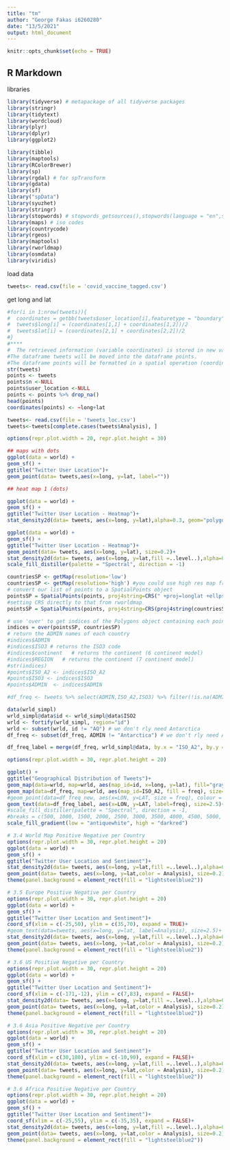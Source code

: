 ```yaml
---
title: "tm"
author: "George Fakas i6260280"
date: "13/5/2021"
output: html_document
---
```


```r
knitr::opts_chunk$set(echo = TRUE)
```

## R Markdown
libraries
```r
library(tidyverse) # metapackage of all tidyverse packages
library(stringr)
library(tidytext)
library(wordcloud)
library(plyr)
library(dplyr)
library(ggplot2)

library(tibble)
library(maptools)
library(RColorBrewer)
library(sp)
library(rgdal) # for spTransform
library(gdata)
library(sf)
library("spData")
library(syuzhet)
library(stringr)
library(stopwords) # stopwords_getsources(),stopwords(language = "en",source = "snowball")
library(maps) # iso codes
library(countrycode)
library(rgeos)
library(maptools)
library(rworldmap)
library(osmdata)
library(viridis)

```
load data
```r
tweets<- read.csv(file = 'covid_vaccine_tagged.csv')
```

get long and lat
```r
#for(i in 1:nrow(tweets)){
#  coordinates = getbb(tweets$user_location[i],featuretype = "boundary", limit = 1, silent = FALSE)
#  tweets$long[i] = (coordinates[1,1] + coordinates[1,2])/2
#  tweets$lat[i] = (coordinates[2,1] + coordinates[2,2])/2
#}
#****
#  The retrieved information (variable coordinates) is stored in new variables named lat and lon after calculating the middle of the square. 
#The dataframe tweets will be moved into the dataframe points. 
#The dataframe points will be formatted in a spatial operation (coordinates (points) <- ~long+lat). 
str(tweets)
points <- tweets
points$n <-NULL
points$user_location <-NULL
points <- points %>% drop_na()
head(points)
coordinates(points) <- ~long+lat

```
```r
tweets<- read.csv(file = 'tweets_loc.csv')
tweets<-tweets[complete.cases(tweets$Analysis), ]
```

```r
options(repr.plot.width = 20, repr.plot.height = 30)

## maps with dots
ggplot(data = world) +
geom_sf() +
ggtitle("Twitter User Location")+
geom_point(data= tweets,aes(x=long, y=lat, label=""))

## heat map 1 (dots)

ggplot(data = world) +
geom_sf() +
ggtitle("Twitter User Location - Heatmap")+
stat_density2d(data= tweets, aes(x=long, y=lat),alpha=0.3, geom="polygon")

```
```r
ggplot(data = world) + 
geom_sf() +
ggtitle("Twitter User Location - Heatmap")+
geom_point(data= tweets, aes(x=long, y=lat), size=0.2)+
stat_density2d(data= tweets, aes(x=long, y=lat,fill =..level..),alpha=0.3, geom="polygon")+
scale_fill_distiller(palette = "Spectral", direction = -1)

```
```r
countriesSP <- getMap(resolution='low')
countriesSP <- getMap(resolution='high') #you could use high res map from rworldxtra if you were concerned about detail
# convert our list of points to a SpatialPoints object
pointsSP = SpatialPoints(points, proj4string=CRS(" +proj=longlat +ellps=WGS84 +datum=WGS84 +no_defs +towgs84=0,0,0"))
#setting CRS directly to that from rworldmap
pointsSP = SpatialPoints(points, proj4string=CRS(proj4string(countriesSP))) 

# use 'over' to get indices of the Polygons object containing each point 
indices = over(pointsSP, countriesSP)
# return the ADMIN names of each country
#indices$ADMIN  
#indices$ISO3 # returns the ISO3 code 
#indices$continent   # returns the continent (6 continent model)
#indices$REGION   # returns the continent (7 continent model)
#str(indices)
#points$ISO_A2 <- indices$ISO_A2
#points$ISO3 <- indices$ISO3
#points$ADMIN  <- indices$ADMIN 
```




```r
#df_freq <- tweets %>% select(ADMIN,ISO_A2,ISO3) %>% filter(!is.na(ADMIN))%>% count()%>% arrange(desc(freq))

data(wrld_simpl)
wrld_simpl@data$id <- wrld_simpl@data$ISO2
wrld <- fortify(wrld_simpl, region="id")
wrld <- subset(wrld, id != "AQ") # we don't rly need Antarctica
df_freq <- subset(df_freq, ADMIN != "Antarctica") # we don't rly need Antarctica

df_freq_label = merge(df_freq, wrld_simpl@data, by.x = "ISO_A2", by.y = "ISO2") ## lat/long information for data labels

options(repr.plot.width = 30, repr.plot.height = 20)

ggplot() +
ggtitle("Geographical Distribution of Tweets")+
geom_map(data=wrld, map=wrld, aes(map_id=id, x=long, y=lat), fill="gray", color="#7f7f7f", size=0.25) +
geom_map(data=df_freq, map=wrld, aes(map_id=ISO_A2, fill = freq), size=0.25)+
#geom_point(data=df_freq_new, aes(x=LON, y=LAT, size = freq), colour = "red")+
geom_text(data=df_freq_label, aes(x=LON, y=LAT, label=freq), size=2.5)+
#scale_fill_distiller(palette = "Spectral", direction = -1,
#breaks = c(500, 1000, 1500, 2000, 2500, 3000, 3500, 4000, 4500, 5000, 5500,6000), limits = c(0,5500))
scale_fill_gradient(low = "antiquewhite", high = "darkred")
```
```r
# 3.4 World Map Positive Negative per Country
options(repr.plot.width = 30, repr.plot.height = 20)
ggplot(data = world) + 
geom_sf() +
ggtitle("Twitter User Location and Sentiment")+
stat_density2d(data= tweets, aes(x=long, y=lat,fill =..level..),alpha=0.3, geom="polygon")+
geom_point(data= tweets, aes(x=long, y=lat,color = Analysis), size=0.2)+
theme(panel.background = element_rect(fill = "lightsteelblue2"))
```
```r
# 3.5 Europe Positive Negative per Country
options(repr.plot.width = 30, repr.plot.height = 20)
ggplot(data = world) + 
geom_sf() +
ggtitle("Twitter User Location and Sentiment")+
coord_sf(xlim = c(-25,50), ylim = c(35,70), expand = TRUE)+
#geom_text(data=tweets, aes(x=long, y=lat, label=Analysis), size=2.5)+
stat_density2d(data= tweets, aes(x=long, y=lat,fill =..level..),alpha=0.3, geom="polygon")+
geom_point(data= tweets, aes(x=long, y=lat,color = Analysis), size=0.2)+
theme(panel.background = element_rect(fill = "lightsteelblue2"))
```
```r
# 3.6 US Positive Negative per Country
options(repr.plot.width = 30, repr.plot.height = 20)
ggplot(data = world) + 
geom_sf() +
ggtitle("Twitter User Location and Sentiment")+
coord_sf(xlim = c(-171,-12), ylim = c(7,83), expand = FALSE)+
stat_density2d(data= tweets, aes(x=long, y=lat,fill =..level..),alpha=0.2, geom="polygon")+
geom_point(data= tweets, aes(x=long, y=lat,color = Analysis), size=0.2)+
theme(panel.background = element_rect(fill = "lightsteelblue2"))
```
```r
# 3.6 Asia Positive Negative per Country
options(repr.plot.width = 30, repr.plot.height = 20)
ggplot(data = world) + 
geom_sf() +
ggtitle("Twitter User Location and Sentiment")+
coord_sf(xlim = c(30,180), ylim = c(-10,90), expand = FALSE)+
stat_density2d(data= tweets, aes(x=long, y=lat,fill =..level..),alpha=0.2, geom="polygon")+
geom_point(data= tweets, aes(x=long, y=lat,color = Analysis), size=0.2)+
theme(panel.background = element_rect(fill = "lightsteelblue2"))
```
```r

# 3.6 Africa Positive Negative per Country
options(repr.plot.width = 30, repr.plot.height = 20)
ggplot(data = world) + 
geom_sf() +
ggtitle("Twitter User Location and Sentiment")+
coord_sf(xlim = c(-25,55), ylim = c(-35,35), expand = FALSE)+
stat_density2d(data= tweets, aes(x=long, y=lat,fill =..level..),alpha=0.2, geom="polygon")+
geom_point(data= tweets, aes(x=long, y=lat,color = Analysis), size=0.2)+
theme(panel.background = element_rect(fill = "lightsteelblue2"))
```

